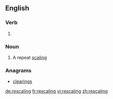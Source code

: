 ==English==

===Verb===
{{head|en}}

# {{present participle of|rescale|lang=en}}

===Noun===
{{en-noun}}

# A repeat [[scaling]]

===Anagrams===
* [[clearings#English|clearings]]

[[de:rescaling]]
[[fr:rescaling]]
[[vi:rescaling]]
[[zh:rescaling]]